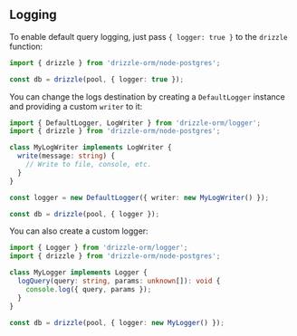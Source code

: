 ## Logging

To enable default query logging, just pass `{ logger: true }` to the `drizzle` function:

```typescript copy
import { drizzle } from 'drizzle-orm/node-postgres';

const db = drizzle(pool, { logger: true });
```

You can change the logs destination by creating a `DefaultLogger` instance and providing a custom `writer` to it:

```typescript copy
import { DefaultLogger, LogWriter } from 'drizzle-orm/logger';
import { drizzle } from 'drizzle-orm/node-postgres';

class MyLogWriter implements LogWriter {
  write(message: string) {
    // Write to file, console, etc.
  }
}

const logger = new DefaultLogger({ writer: new MyLogWriter() });

const db = drizzle(pool, { logger });
```

You can also create a custom logger:

```typescript copy
import { Logger } from 'drizzle-orm/logger';
import { drizzle } from 'drizzle-orm/node-postgres';

class MyLogger implements Logger {
  logQuery(query: string, params: unknown[]): void {
    console.log({ query, params });
  }
}

const db = drizzle(pool, { logger: new MyLogger() });
```